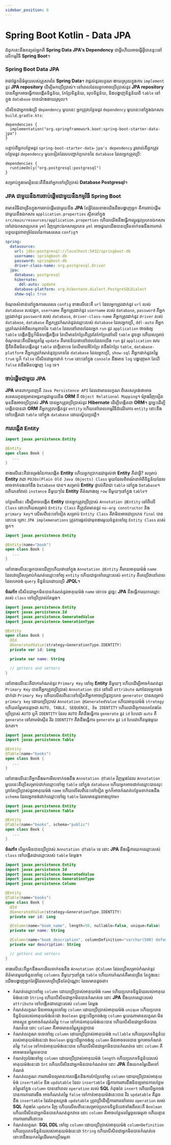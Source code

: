 ```yaml
---
sidebar_position: 6
---
```


# Spring Boot Kotlin - Data JPA

ជំពូកនេះនឹងពន្យល់អ្នកពី **Spring Data JPA's Dependency** ជាអ្វីហើយអាចធ្វើអ្វីបានខ្លះនៅលើកម្មវិធី **Spring Boot**។

### Spring Boot Data JPA

វាជាផ្នែកដ៏ធំមួយរបស់គ្រួសារនៃ **Spring Data**។ វាផ្តល់នូវលក្ខណៈងាយស្រួលក្នុងការ `implement` នូវ **JPA repository** ដើម្បីមកប្រើប្រាស់។ នៅពេលដែលអ្នកអាចប្រើប្រាស់នូវ **JPA repository** បានគឺអ្នកអាចធ្វើការបង្កើតទិន្នន័យ, កែប្រែទិន្នន័យ, លុបទិន្នន័យ, និងបង្ហាញទិន្នន័យពី `table` នៅក្នុង `database` បានយ៉ាងងាយស្រួល។

បើសិនជាអ្នកចង់ប្រើ `dependency` មួយនេះ អ្នកត្រូវបន្ថែមនូវ `dependency` មួយនេះនៅក្នុងឯកសារ `build.gradle.kts`:

```shell
dependencies {
  implementation("org.springframework.boot:spring-boot-starter-data-jpa")
}
```

បន្ទាប់ពីអ្នកបន្ថែមនូវ `spring-boot-starter-data-jpa's dependency` រួចរាល់គឺអ្នកត្រូវបន្ថែមនូវ `dependency` មួយទៀតដែលបញ្ជាក់ប្រភេទនៃ `database` ដែលអ្នកត្រូវប្រើ​:

```shell
dependencies {
  runtimeOnly("org.postgresql:postgresql")
}
```

សម្រាប់ក្នុងមេរៀននេះគឺនឹងនាំអ្នកទៅប្រើប្រាស់ **Database Postgresql**។

### JPA ជាមួយនឹងការចាប់ផ្តើមជាមួយនឹងកម្មវិធី Spring Boot

វាមានវិធីជាច្រើនក្នុងការចាប់ផ្តើមជាមួយនឹង **JPA** តែអ្វីដែលខាងយើងនឹងបង្ហាញអ្នក គឺការចាប់ផ្តើមជាមួយនឹងឯកសារ `application.properties` ស្ថិតនៅក្នុង `src/main/resources/application.properties` ហើយយើងនឹងធ្វើការប្តូរនូវប្រភេទឯកសារទៅជាឯកសារប្រភេទ `yml` វិញព្រោះឯកសារប្រភេទ `yml` អាចជួយយើងបានច្រើនទាក់ទងនឹងការកាត់បន្ថយនូវភាពច្រំដែលនៃការសរសេរ `config`។

```yml
spring:
  datasource:
    url: jdbc:postgresql://localhost:5432/springboot-db
    username: springboot-db
    password: springboot-db
    driver-class-name: org.postgresql.Driver
  jpa:
    database: postgresql
    hibernate:
      ddl-auto: update
    database-platform: org.hibernate.dialect.PostgreSQLDialect
    show-sql: true
```

ចំណុចសំខាន់នៅក្នុងការសរសេរ `config` ខាងលើនេះគឺ `url` ដែលអ្នកត្រូវដាក់នូវ `url` របស់ `database` របស់អ្នក, `username` គឺអ្នកត្រូវដាក់នូវ `username` របស់ `database`, `password` គឺអ្នកត្រូវដាក់នូវ `password` របស់ `database`, `driver-class-name` គឺអ្នកត្រូវដាក់នូវ `driver` របស់ `database`, `database` គឺអ្នកត្រូវកំណត់នូវឈ្មោះរបស់ `database` ដែលអ្នកប្រើ, `ddl-auto` គឺអ្នកត្រូវកំណត់អំពីសកម្មភាពនៃ `table` ដែលនៅពេលដែលអ្នក `run` នូវ `application` ថាចង់ឲ្យ `table` បង្កើតថ្មីឬក៏មិនបង្កើតថ្មីទេ តែបើមានកែប្រែគឺត្រូវតែកែប្រែនៅលើ `table` ដូចគ្នា ហើយសម្រាប់ចំណុចនេះគឺយើងឲ្យតម្លៃ `update` គឺមានន័យថានៅពេលដែលយើង `run` នូវ `application` សារថ្មីគឺវានឹងមិនបង្កើតនូវ `table` ជាថ្មីនោះទេ តែបើមានអីកែប្រែ វានឹងកែប្រែ `table`, `database-platform` គឺអ្នកត្រូវកំណត់នូវប្រភេទនៃ `database` ដែលអ្នកប្រើ, `show-sql` គឺអ្នកដាក់នូវតម្លៃ `true` ឬក៏ `false` បើសិនជាអ្នកដាក់ `true` នោះនៅក្នុង `console` នឹងមាន `log` បង្ហាញមក តែបើ `false` វានឹងមិនបង្ហាញ `log` ទេ។

### ចាប់ផ្តើមជាមួយ JPA

**JPA** មានពាក្យពេញគឺ `Java Persistence API` ដែលវាមានលក្ខណៈពិសេសត្រង់ថាអាចសរសេរកូដឲ្យមានអន្តរកម្មជាមួយនឹង **ORM** គឺ `Object Relational Mapping`។ ម៉្យាងវិញទៀត មុននឹងអាចប្រើប្រាស់ **JPA** បានអ្នកត្រូវប្រើប្រាស់នូវ **Hibernate** ដើម្បីបង្កើតជា **ORM**។ ដូច្នេះដើម្បីបង្កើតបានជា **ORM** គឺអ្នកត្រូវបង្កើតនូវ `entity` ហើយនៅពេលកម្មវិធីដំណើរការ `entity` នោះនឹងទៅបង្កើតជា `table` នៅក្នុង `database` ដោយស្វ័យប្រវត្តិ។

### ការបង្កើត Entity

```kotlin
import javax.persistence.Entity

@Entity
open class Book {
   ...
}
```

ខាងលើនេះគឺជាទម្រង់នៃការបង្កើត **Entity** ហើយអ្នកប្រាកដជាឆ្ងល់ថា **Entity** គឺជាអ្វី? សម្រាប់ **Entity** វាជា `POJOs(Plain Old Java Objects) Class` មួយដែលពិពណ៍នាអំពីទិន្នន័យដែលអាចទាក់ទងទៅនឹង `Database` បាន។ សម្រាប់ **Entity** ផ្ទាល់គឺវាជា `table` នៅក្នុង `Database`។ ហើយនៅរាល់ `instance` នីមួយៗនៃ **Entity** គឺតំណាងឲ្យ `row` នីមួយៗនៅក្នុង `table`។

បន្ថែមពីនេះ ដើម្បីអាចបង្កើត **Entity** បានអ្នកត្រូវប្រើប្រាស់ `Annotation @Entity` នៅពីលើ `Class` នោះហើយសម្រាប់ `Entity Class` គឺត្រូវតែមាននូវ `no-arg constructor` និង `primary key`។ លើសពីនេះទៅទៀត សម្រាប់ `Entity Class` គឺវាមិនអាចជាប្រភេទ `final` បាននោះទេ ព្រោះ `JPA implemenations` ត្រូវការផ្តល់ជាមុខងារមួយចំនួនទៅឲ្យ `Entity Class` របស់អ្នក។

```kotlin
import javax.persistence.Entity

@Entity(name="book")
open class Book {
   ...
}
```

នៅខាងលើនេះអ្នកបានឃើញហើយថានៅក្នុង `Annotation @Entity` គឺមានអាគុយម៉ង់់ `name` ដែលវាប្រើសម្រាប់កំណត់ឈ្មោះទៅឲ្យ `entity` ហើយជាទូទៅឈ្មោះរបស់ `entity` គឺគេប្រើវានៅពេលដែលគេចង់ `query` ទិន្នន័យដោយប្រើ **JPQL**។

**ចំណាំ៖** បើសិនជាអ្នកមិនបានកំណត់នូវអាគុយម៉ង់ `name` នោះទេ ដូច្នេះ **JPA** នឹងធ្វើការយកឈ្មោះរបស់ `class` ទៅប្រើប្រាស់តែម្តង។

```kotlin
import javax.persistence.Entity
import javax.persistence.Id
import javax.persistence.GeneratedValue
import javax.persistence.GenerationType

@Entity
open class Book {
  @Id
  @GeneratedValue(strategy=GenerationType.IDENTITY)
  private var id: Long

  private var name: String

  // getters and setters
}
```

នៅខាងលើនេះគឺជាការកំណត់នូវ `Primary Key` ទៅឲ្យ **Entity** នីមួយៗ ហើយដើម្បីអាចកំណត់នូវ `Primary Key` បានគឺអ្នកត្រូវប្រើប្រាស់ `Annotation @Id` នៅលើ `attribute` ណាដែលអ្នកចង់ដាក់ជា `Primary Key` ហើយលើសពីនេះទៅទៀតគឺអ្នកអាចប្រើនូវប្រភេទ `generator` បានសម្រាប់ `primary key` ដោយប្រើប្រាស់ `Annotation @GeneratedValue` ហើយអាគុយម៉ង់់ `strategy` ហើយតម្លៃមានដូចជា `AUTO, TABLE, SEQUENCE, និង IDENTITY` ហើយជានិច្ចកាលគេតែងតែប្រើប្រាស់ `AUTO` ឬក៏ `IDENTITY` ដែល `AUTO` គឺវានឹងធ្វើការ `generate` នូវ `id` បែបជា `auto` គឺ `generate` ទៅតាមម៉ាស៊ីន រីឯ `IDENTITY` គឺវានឹងធ្វើការ `generate` នូវ `id` បែបជាកើនម្តងមួយឯកតា។

```kotlin
import javax.persistence.Entity
import javax.persistence.Table

@Entity
@Table(name="books")
open class Book {
   ...
}
```

នៅខាងលើនេះគឺអ្នកនឹងមកមើលទាក់ទងនឹង `Annotation @Table` វិញម្តងដែល `Annotation` មួយនេះគឺប្រើសម្រាប់ដាក់ឈ្មោះទៅឲ្យ `table` នៅក្នុង `database` ហើយអ្នកអាចដាក់ឈ្មោះបានលុះត្រាតែប្រើប្រាស់នូវអាគុយម៉ង់ `name` ហើយលើសពីនេះទៅទៀត អ្នកក៏អាចកំណត់បន្ថែមទាក់ទងនឹង `schema` ដែលអ្នកចង់ដាក់ឈ្មោះទៅឲ្យ `table` ដែលមានដូចខាងក្រោម៖

```kotlin
import javax.persistence.Entity
import javax.persistence.Table

@Entity
@Table(name="books", schema="public")
open class Book {
   ...
}
```

**ចំណាំ៖** បើអ្នកមិនបានប្រើប្រាស់ `Annotation @Table` ទេ នោះ **JPA** នឹងធ្វើការយកឈ្មោះរបស់ `class` ទៅបង្កើតជាឈ្មោះរបស់ `table` តែម្តង។

```kotlin
import javax.persistence.Entity
import javax.persistence.Id
import javax.persistence.GeneratedValue
import javax.persistence.GenerationType
import javax.persistence.Column

@Entity
@Table(name="books")
open class Book {
  @Id
  @GeneratedValue(strategy=GenerationType.IDENTITY)
  private var id: Long

  @Column(name="book_name", length=50, nullable=false, unique=false)
  private var name: String

  @Column(name="book_description", columnDefinition="varchar(500) default 'Hello'")
  private var description: String

  // getters and setters
}

```

ខាងលើនេះគឺអ្នកនឹងមកមើលទាក់ទងនឹង `Annotation @Column` ដែលប្រើសម្រាប់កំណត់នូវព័ត៌មានមួយចំនួនទៅឲ្យ `columns` នីមួយៗនៅក្នុង `table` ហើយការកំណត់គឺមានច្រើន តែក្នុងនេះយើងបង្ហាញអ្នកតែអ្វីដែលគេប្រើច្រើនតែប៉ុណ្ណោះ ដែលមានដូចជា៖

- កំណត់ឈ្មោះទៅឲ្យ `column` ដោយប្រើប្រាស់អាគុយម៉ង់ `name` ហើយប្រភេទទិន្នន័យរបស់អាគុយម៉ង់នេះជា `String` ហើយបើសិនជាអ្នកមិនបានកំណត់ទេ នោះ **JPA** នឹងយកឈ្មោះរបស់ `attribute` ទៅបង្កើតជាឈ្មោះរបស់ `column` តែម្តង
- កំណត់លក្ខណៈមិនអាចស្ទួនទៅឲ្យ `column` ដោយប្រើប្រាស់អាគុយម៉ង់ `unique` ហើយប្រភេទទិន្នន័យរបស់អាគុយម៉ង់នេះជា `Boolean` ដូច្នេះបើអ្នកចង់ឲ្យ `column` មួយណាមានលក្ខណៈមិនអាចស្ទួន អ្នកអាចកំណត់តម្លៃ `true` ទៅកាន់អាគុយម៉ង់នេះបាន ហើយបើសិនជាអ្នកមិនបានកំណត់ទេ នោះ `column` គឺអាចមានតម្លៃស្ទួនគ្នាបាន
- កំណត់លក្ខណៈទទេទៅឲ្យ `column` ដោយប្រើប្រាស់អាគុយម៉ង់ `nullable` ហើយប្រភេទទិន្នន័យរបស់អាគុយម៉ង់នេះជា `Boolean` ដូច្នេះបើអ្នកចង់ឲ្យ `column` មិនអាចទទេបាន អ្នកអាចកំណត់តម្លៃ `false` ទៅកាន់អាគុយម៉ង់នេះបាន ហើយបើសិនជាអ្នកមិនបានកំណត់ទេ នោះ `column` គឺអាចមានតម្លៃទទេបាន
- កំណត់ប្រវែងទៅឲ្យ `column` ដោយប្រើប្រាស់អាគុយម៉ង់ `length` ហើយប្រភេទទិន្នន័យរបស់អាគុយម៉ង់នេះជា `Int` ហើយបើសិនជាអ្នកមិនបានកំណត់ទេ នោះ **JPA** នឹងយកតម្លៃដើមទៅកំណត់
- កំណត់លក្ខណៈការពារមិនឲ្យមានការបង្កើតនិងការកែប្រែទៅឲ្យ `column` ដោយប្រើប្រាស់អាគុយម៉ង់ `insertable` និង `updatable` ដែល `insertable` ធ្វើការការពារនឹងមិនឲ្យមានការបន្ថែមតម្លៃនៅក្នុង `column` បាននៅពេល `operation` របស់ **SQL** កំពុងតែ `insert` ហើយបើអ្នកចង់បានការការពារចឹង អាចកំំណត់តម្លៃ `false` ទៅកាន់អាគុយម៉ង់នេះបាន រីឯ `updatable` គឺដូចនឹង `insertable` ដែរតែខុសត្រង់ `updatable` ត្រូវប្រើដើម្បីការពារនៅពេល `operation` របស់ **SQL** កំពុងតែ `update` វិញ ហើយលើសពីនេះសម្រាប់ប្រភេទទិន្នន័យវាទាំងពីរនេះគឺ `Boolean` ហើយបើសិនជាអ្នកមិនបានកំណត់ពួកវាទេ នោះ `column` គឺអាចបន្ថែមតម្លៃចូលធម្មតា ហើយគ្មានការការពារអីនោះទេ
- កំណត់លក្ខណៈ **SQL DDL** ទៅឲ្យ `column` ដោយប្រើប្រាស់អាគុយម៉ង់ `columnDefinition` ហើយប្រភេទទិន្នន័យរបស់អាគុយម៉ង់នេះជា `String` ហើយបើសិនជាអ្នកមិនបានកំណត់ទេ នោះវានឹងយកតម្លៃដើមមកប្រើធម្មតា
